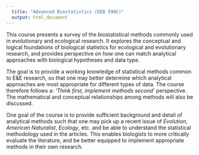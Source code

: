 ---
  title: "Advanced Biostatistics (EEB 590C)"
  output: html_document
---

This course presents a survey of the biostatistical methods commonly used in evolutionary and ecological research. It explores the conceptual and logical foundations of biological statistics for ecological and evolutionary research, and provides perspective on how one can match analytical approaches with biological hypotheses and data type. 

The goal is to provide a working knowledge of statistical methods common to E&E research, so that one may better determine which analytical approaches are most appropriate for different types of data. The course therefore follows a: *‘Think first, implement methods second’* perspective. The mathematical and conceptual relationships among methods will also be discussed. 

One goal of the course is to provide sufficient background and detail of analytical methods such  that one may pick up a recent issue of *Evolution*, *American Naturalist*, *Ecology*, etc. and be able to understand the statistical methodology used in the articles. This enables biologists to more critically evaluate the literature, and be better equipped to implement appropriate methods in their own research.  
